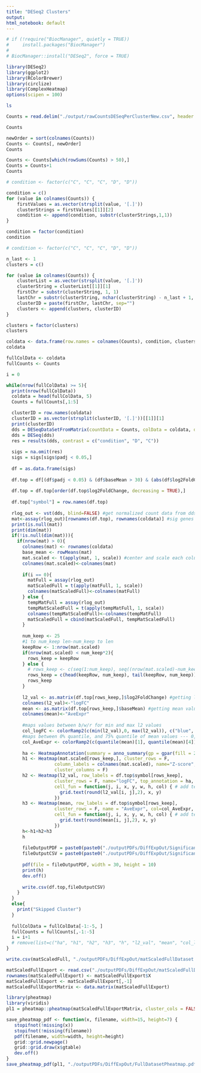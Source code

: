 ```yaml
---
title: "DESeq2 Clusters"
output:
html_notebook: default
---
```


```r
# if (!require("BiocManager", quietly = TRUE))
#     install.packages("BiocManager")
# 
# BiocManager::install("DESeq2", force = TRUE)
```

```r
library(DESeq2)
library(ggplot2)
library(RColorBrewer)
library(circlize)
library(ComplexHeatmap)
options(scipen = 100)
```

```bash
ls
```

```r
Counts = read.delim("./output/rawCountsDESeqPerClusterNew.csv", header = TRUE, row.names = 1, sep = ",")
```

```r
Counts
```
```r
newOrder = sort(colnames(Counts))
Counts <- Counts[, newOrder]
Counts
```


```r
Counts <- Counts[which(rowSums(Counts) > 50),]
Counts = Counts+1
Counts
```

```r
# condition <- factor(c("C", "C", "C", "D", "D"))

condition = c()
for (value in colnames(Counts)) {
    firstValues = as.vector(strsplit(value, '[.]'))
    clusterStrings = firstValues[[1]][2]
    condition <- append(condition, substr(clusterStrings,1,1))
}

condition = factor(condition)
condition
```

```r
# condition <- factor(c("C", "C", "C", "D", "D"))

n_last <- 1  
clusters = c()

for (value in colnames(Counts)) {
    clusterList = as.vector(strsplit(value, '[.]'))
    clusterString = clusterList[[1]][1]
    firstChr = substr(clusterString, 1, 1)
    lastChr = substr(clusterString, nchar(clusterString) - n_last + 1, nchar(clusterString))
    clusterID = paste(firstChr, lastChr, sep="")
    clusters <- append(clusters, clusterID)
}

clusters = factor(clusters)
clusters
```

```r
coldata <- data.frame(row.names = colnames(Counts), condition, clusters)
coldata
```

```r
fullColData <- coldata
fullCounts <- Counts

i = 0

while(nrow(fullColData) >= 5){
  print(nrow(fullColData))
  coldata = head(fullColData, 5)
  Counts = fullCounts[,1:5]

  clusterID = row.names(coldata)
  clusterID = as.vector(strsplit(clusterID, '[.]'))[[1]][1]
  print(clusterID)
  dds = DESeqDataSetFromMatrix(countData = Counts, colData = coldata, design = ~condition)
  dds = DESeq(dds)
  res = results(dds, contrast = c("condition", "D", "C"))
  
  sigs = na.omit(res)
  sigs = sigs[sigs$padj < 0.05,]
  
  df = as.data.frame(sigs)
  
  df.top = df[(df$padj < 0.05) & (df$baseMean > 30) & (abs(df$log2FoldChange) > 0.3),]
  
  df.top = df.top[order(df.top$log2FoldChange, decreasing = TRUE),]
  
  df.top["symbol"] = row.names(df.top)
  
  rlog_out <- vst(dds, blind=FALSE) #get normalized count data from dds object
  mat<-assay(rlog_out)[rownames(df.top), rownames(coldata)] #sig genes x samples
  print(is.null(mat))
  print(dim(mat))
  if(!is.null(dim(mat))){
    if(nrow(mat) > 0){
      colnames(mat) <- rownames(coldata)
      base_mean <- rowMeans(mat)
      mat.scaled <- t(apply(mat, 1, scale)) #center and scale each column (Z-score) then transpose
      colnames(mat.scaled)<-colnames(mat)
      
      if(i == 0){
        matFull = assay(rlog_out)
        matScaledFull = t(apply(matFull, 1, scale))
        colnames(matScaledFull)<-colnames(matFull)
      } else {
        tempMatFull = assay(rlog_out)
        tempMatScaledFull = t(apply(tempMatFull, 1, scale))
        colnames(tempMatScaledFull)<-colnames(tempMatFull)
        matScaledFull = cbind(matScaledFull, tempMatScaledFull)
      }
      
      num_keep <- 25
      #1 to num_keep len-num_keep to len
      keepRow <- 1:nrow(mat.scaled)
      if(nrow(mat.scaled) < num_keep*2){
        rows_keep = keepRow
      } else {
        # rows_keep <- c(seq(1:num_keep), seq((nrow(mat.scaled)-num_keep), nrow(mat.scaled)))
        rows_keep = c(head(keepRow, num_keep), tail(keepRow, num_keep))
        rows_keep
      }
      
      l2_val <- as.matrix(df.top[rows_keep,]$log2FoldChange) #getting log2 value for each gene we are keeping
      colnames(l2_val)<-"logFC"
      mean <- as.matrix(df.top[rows_keep,]$baseMean) #getting mean value for each gene we are keeping
      colnames(mean)<-"AveExpr"
      
      #maps values between b/w/r for min and max l2 values
      col_logFC <- colorRamp2(c(min(l2_val),0, max(l2_val)), c("blue", "white", "red")) 
      #maps between 0% quantile, and 75% quantile of mean values --- 0, 25, 50, 75, 100
      col_AveExpr <- colorRamp2(c(quantile(mean)[1], quantile(mean)[4]), c("white", "red"))
      
      ha <- HeatmapAnnotation(summary = anno_summary(gp = gpar(fill = 2), height = unit(2, "cm")))
      h1 <- Heatmap(mat.scaled[rows_keep,], cluster_rows = F, 
                  column_labels = colnames(mat.scaled), name="Z-score",
                  cluster_columns = F)
      h2 <- Heatmap(l2_val, row_labels = df.top$symbol[rows_keep], 
                  cluster_rows = F, name="logFC", top_annotation = ha, col = col_logFC,
                  cell_fun = function(j, i, x, y, w, h, col) { # add text to each grid
                    grid.text(round(l2_val[i, j],2), x, y)
                  })
      h3 <- Heatmap(mean, row_labels = df.top$symbol[rows_keep], 
                  cluster_rows = F, name = "AveExpr", col=col_AveExpr,
                  cell_fun = function(j, i, x, y, w, h, col) { # add text to each grid
                    grid.text(round(mean[i, j],2), x, y)
                  })
      h<-h1+h2+h3
      h
      
      fileOutputPDF = paste0(paste0("./outputPDFs/DiffExpOut/Significant Genes/resultsDESeq2_", clusterID), ".pdf")
      fileOutputCSV = paste0(paste0("./outputPDFs/DiffExpOut/Significant Genes/resultsDESeq2_", clusterID), ".csv")
      
      pdf(file = fileOutputPDF, width = 30, height = 10)
      print(h)
      dev.off()
      
      write.csv(df.top,fileOutputCSV)
    }
  }
  else{
    print("Skipped Cluster")
  }
  
  fullColData = fullColData[-1:-5, ]
  fullCounts = fullCounts[,-1:-5]
  i = i+1
  # remove(list=c("ha", "h1", "h2", "h3", "h", "l2_val", "mean", "col_logFC", "col_AveExpr", "keepRow", "rlog_out", "mat", "base_mean", "mat.scaled", "dds", "res", "sigs", "df", "df.top"))
}
```

```r
write.csv(matScaledFull, "./outputPDFs/DiffExpOut/matScaledFullDataset.csv")
```

```r
matScaledFullExport <- read.csv("./outputPDFs/DiffExpOut/matScaledFullDataset.csv")
rownames(matScaledFullExport) <- matScaledFullExport$X
matScaledFullExport <- matScaledFullExport[,-1]
matScaledFullExportMatrix <- data.matrix(matScaledFullExport)
```

```r
library(pheatmap)
library(viridis)
pl1 = pheatmap::pheatmap(matScaledFullExportMatrix, cluster_cols = FALSE, color = viridis_pal(option = "viridis")(250), treeheight_row = 0, annotation_names_row = FALSE)

save_pheatmap_pdf <- function(x, filename, width=15, height=7) {
   stopifnot(!missing(x))
   stopifnot(!missing(filename))
   pdf(filename, width=width, height=height)
   grid::grid.newpage()
   grid::grid.draw(x$gtable)
   dev.off()
}
save_pheatmap_pdf(pl1, "./outputPDFs/DiffExpOut/FullDatasetPheatmap.pdf")
```

